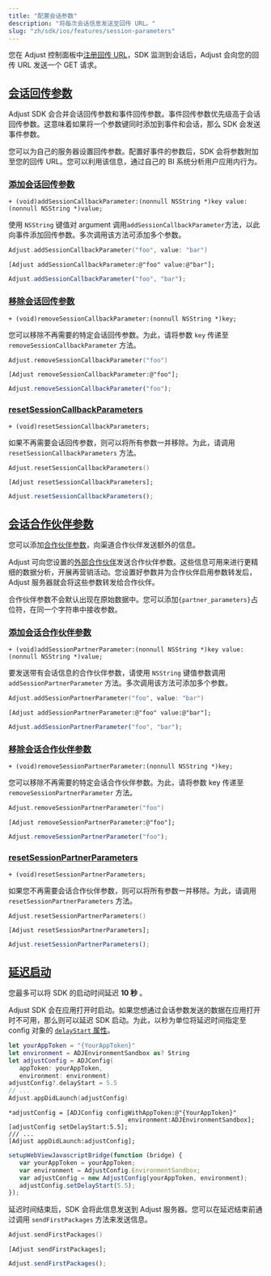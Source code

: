 ```yaml
---
title: "配置会话参数"
description: "将每次会话信息发送至回传 URL。"
slug: "zh/sdk/ios/features/session-parameters"
---
```


您在 Adjust 控制面板中[注册回传 URL](https://help.adjust.com/zh/article/recommended-placeholders-callbacks)，SDK 监测到会话后，Adjust 会向您的回传 URL 发送一个 GET 请求。

## [会话回传参数](session-callback-parameters)

<Callout type="note">

Adjust SDK 会合并会话回传参数和事件回传参数。事件回传参数优先级高于会话回传参数。这意味着如果将一个参数键同时添加到事件和会话，那么 SDK 会发送事件参数。

</Callout>

您可以为自己的服务器设置回传参数。配置好事件的参数后，SDK 会将参数附加至您的回传 URL。您可以利用该信息，通过自己的 BI 系统分析用户应用内行为。

### [添加会话回传参数](add-session-callback-parameters)

```objc
+ (void)addSessionCallbackParameter:(nonnull NSString *)key value:(nonnull NSString *)value;
```

使用 `NSString` 键值对 argument 调用`addSessionCallbackParameter`方法，以此向事件添加回传参数。多次调用该方法可添加多个参数。

<Tabs>
<Tab title="Swift" sync="swift">

```swift
Adjust.addSessionCallbackParameter("foo", value: "bar")
```

</Tab>
<Tab title="Objective-C" sync="objc">

```objc
[Adjust addSessionCallbackParameter:@"foo" value:@"bar"];
```

</Tab>
<Tab title="Javascript" sync="js">

```js
Adjust.addSessionCallbackParameter("foo", "bar");
```

</Tab>
</Tabs>

### [移除会话回传参数](remove-session-callback-parameters)

```objc
+ (void)removeSessionCallbackParameter:(nonnull NSString *)key;
```

您可以移除不再需要的特定会话回传参数。为此，请将参数 `key` 传递至 `removeSessionCallbackParameter` 方法。

<Tabs>
<Tab title="Swift" sync="swift">

```swift
Adjust.removeSessionCallbackParameter("foo")
```

</Tab>
<Tab title="Objective-C" sync="objc">

```objc
[Adjust removeSessionCallbackParameter:@"foo"];
```

</Tab>
<Tab title="Javascript" sync="js">

```js
Adjust.removeSessionCallbackParameter("foo");
```

</Tab>
</Tabs>

### [resetSessionCallbackParameters](reset-session-callback-parameters)

```objc
+ (void)resetSessionCallbackParameters;
```

如果不再需要会话回传参数，则可以将所有参数一并移除。为此，请调用 `resetSessionCallbackParameters` 方法。

<Tabs>
<Tab title="Swift" sync="swift">

```swift
Adjust.resetSessionCallbackParameters()
```

</Tab>
<Tab title="Objective-C" sync="objc">

```objc
[Adjust resetSessionCallbackParameters];
```

</Tab>
<Tab title="Javascript" sync="js">

```js
Adjust.resetSessionCallbackParameters();
```

</Tab>
</Tabs>

## [会话合作伙伴参数](session-partner-parameters)

您可以添加[合作伙伴参数](https://help.adjust.com/zh/article/data-sharing-ad-network#map-parameters)，向渠道合作伙伴发送额外的信息。

Adjust 可向您设置的[外部合作伙伴](https://help.adjust.com/zh/article/integrated-partners)发送合作伙伴参数。这些信息可用来进行更精细的数据分析，开展再营销活动。您设置好参数并为合作伙伴启用参数转发后，Adjust 服务器就会将这些参数转发给合作伙伴。

<Callout type="note">

合作伙伴参数不会默认出现在原始数据中。您可以添加`{partner_parameters}`占位符，在同一个字符串中接收参数。

</Callout>

### [添加会话合作伙伴参数](add-session-partner-parameters)

```objc
+ (void)addSessionPartnerParameter:(nonnull NSString *)key value:(nonnull NSString *)value;
```

要发送带有会话信息的合作伙伴参数，请使用 `NSString` 键值参数调用 `addSessionPartnerParameter` 方法。多次调用该方法可添加多个参数。

<Tabs>
<Tab title="Swift" sync="swift">

```swift
Adjust.addSessionPartnerParameter("foo", value: "bar")
```

</Tab>
<Tab title="Objective-C" sync="objc">

```objc
[Adjust addSessionPartnerParameter:@"foo" value:@"bar"];
```

</Tab>
<Tab title="Javascript" sync="js">

```js
Adjust.addSessionPartnerParameter("foo", "bar");
```

</Tab>
</Tabs>

### [移除会话合作伙伴参数](remove-session-partner-parameters)

```objc
+ (void)removeSessionPartnerParameter:(nonnull NSString *)key;
```

您可以移除不再需要的特定会话合作伙伴参数。为此，请将参数 key 传递至 `removeSessionPartnerParameter` 方法。

<Tabs>
<Tab title="Swift" sync="swift">

```swift
Adjust.removeSessionPartnerParameter("foo")
```

</Tab>
<Tab title="Objective-C" sync="objc">

```objc
[Adjust removeSessionPartnerParameter:@"foo"];
```

</Tab>
<Tab title="Javascript" sync="js">

```js
Adjust.removeSessionPartnerParameter("foo");
```

</Tab>
</Tabs>

### [resetSessionPartnerParameters](reset-session-partner-parameters)

```objc
+ (void)resetSessionPartnerParameters;
```

如果您不再需要会话合作伙伴参数，则可以将所有参数一并移除。为此，请调用 `resetSessionPartnerParameters` 方法。

<Tabs>
<Tab title="Swift" sync="swift">

```swift
Adjust.resetSessionPartnerParameters()
```

</Tab>
<Tab title="Objective-C" sync="objc">

```objc
[Adjust resetSessionPartnerParameters];
```

</Tab>
<Tab title="Javascript" sync="js">

```js
Adjust.resetSessionPartnerParameters();
```

</Tab>
</Tabs>

## [延迟启动](delay-start)

<Callout type="note">

您最多可以将 SDK 的启动时间延迟 **10 秒** 。

</Callout>

Adjust SDK 会在应用打开时启动。如果您想通过会话参数发送的数据在应用打开时不可用，那么则可以延迟 SDK 启动。为此，以秒为单位将延迟时间指定至 config 对象的 [`delayStart` 属性](/zh/sdk/ios/configuration#delay-the-start-of-the-sdk)。

<Tabs>
<Tab title="Swift" sync="swift">

```swift
let yourAppToken = "{YourAppToken}"
let environment = ADJEnvironmentSandbox as? String
let adjustConfig = ADJConfig(
   appToken: yourAppToken,
   environment: environment)
adjustConfig?.delayStart = 5.5
// ...
Adjust.appDidLaunch(adjustConfig)
```

</Tab>
<Tab title="Objective-C" sync="objc">

```objc
*adjustConfig = [ADJConfig configWithAppToken:@"{YourAppToken}"
                                 environment:ADJEnvironmentSandbox];
[adjustConfig setDelayStart:5.5];
/// ...
[Adjust appDidLaunch:adjustConfig];
```

</Tab>
<Tab title="Javascript" sync="js">

```js
setupWebViewJavascriptBridge(function (bridge) {
   var yourAppToken = yourAppToken;
   var environment = AdjustConfig.EnvironmentSandbox;
   var adjustConfig = new AdjustConfig(yourAppToken, environment);
   adjustConfig.setDelayStart(5.5);
});
```

</Tab>
</Tabs>

延迟时间结束后，SDK 会将此信息发送到 Adjust 服务器。您可以在延迟结束前通过调用 `sendFirstPackages` 方法来发送信息。

<Tabs>
<Tab title="Swift" sync="swift">

```swift
Adjust.sendFirstPackages()
```

</Tab>
<Tab title="Objective-C" sync="objc">

```objc
[Adjust sendFirstPackages];
```

</Tab>
<Tab title="Javascript" sync="js">

```js
Adjust.sendFirstPackages();
```

</Tab>
</Tabs>
